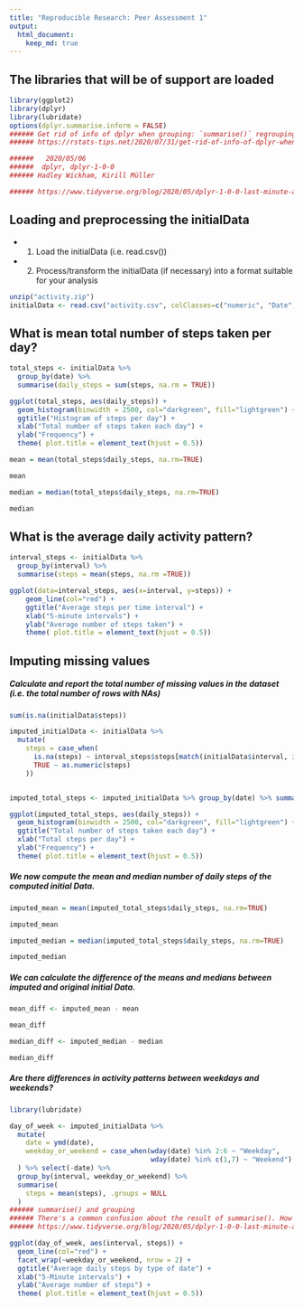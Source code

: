 ```yaml
---
title: "Reproducible Research: Peer Assessment 1"
output: 
  html_document:
    keep_md: true
---
```


## The libraries that will be of support are loaded

```r
library(ggplot2)
library(dplyr)
library(lubridate)
options(dplyr.summarise.inform = FALSE)
###### Get rid of info of dplyr when grouping: `summarise()` regrouping output by 'species' (override with `.groups` argument)
###### https://rstats-tips.net/2020/07/31/get-rid-of-info-of-dplyr-when-grouping-summarise-regrouping-output-by-species-override-with-groups-argument/

######   2020/05/06
######  dplyr, dplyr-1-0-0
###### Hadley Wickham, Kirill Müller

###### https://www.tidyverse.org/blog/2020/05/dplyr-1-0-0-last-minute-additions/
```


## Loading and preprocessing the initialData

* 1. Load the initialData (i.e. read.csv())
* 2. Process/transform the initialData (if necessary) into a format suitable for your analysis

```r
unzip("activity.zip")
initialData <- read.csv("activity.csv", colClasses=c("numeric", "Date", "numeric"))
```




## What is mean total number of steps taken per day?

```r
total_steps <- initialData %>%
  group_by(date) %>%
  summarise(daily_steps = sum(steps, na.rm = TRUE))

ggplot(total_steps, aes(daily_steps)) + 
  geom_histogram(binwidth = 2500, col="darkgreen", fill="lightgreen") +
  ggtitle("Histogram of steps per day") +
  xlab("Total number of steps taken each day") + 
  ylab("Frequency") +
  theme( plot.title = element_text(hjust = 0.5))
```

```r
mean = mean(total_steps$daily_steps, na.rm=TRUE)
```
```r
mean
```

```r
median = median(total_steps$daily_steps, na.rm=TRUE)
```
```r
median
```

## What is the average daily activity pattern?

```r
interval_steps <- initialData %>% 
  group_by(interval) %>%
  summarise(steps = mean(steps, na.rm =TRUE))

ggplot(data=interval_steps, aes(x=interval, y=steps)) +
    geom_line(col="red") +
    ggtitle("Average steps per time interval") +
    xlab("5-minute intervals") +
    ylab("Average number of steps taken") +
    theme( plot.title = element_text(hjust = 0.5))
```   


## Imputing missing values

##### Calculate and report the total number of missing values in the dataset (i.e. the total number of rows with NAs)

```r
sum(is.na(initialData$steps))
```



```r
imputed_initialData <- initialData %>%
  mutate(
    steps = case_when(
      is.na(steps) ~ interval_steps$steps[match(initialData$interval, interval_steps$interval)],      
      TRUE ~ as.numeric(steps)
    ))


imputed_total_steps <- imputed_initialData %>% group_by(date) %>% summarise(daily_steps = sum(steps))

ggplot(imputed_total_steps, aes(daily_steps)) + 
  geom_histogram(binwidth = 2500, col="darkgreen", fill="lightgreen") + 
  ggtitle("Total number of steps taken each day") + 
  xlab("Total steps per day") +
  ylab("Frequency") +
  theme( plot.title = element_text(hjust = 0.5))
```

##### We now compute the mean and median number of daily steps of the computed initial Data.


```r
imputed_mean = mean(imputed_total_steps$daily_steps, na.rm=TRUE)
```
```r
imputed_mean
```
```r
imputed_median = median(imputed_total_steps$daily_steps, na.rm=TRUE)
```
```r
imputed_median
```
##### We can calculate the difference of the means and medians between imputed and original initial Data.


```r
mean_diff <- imputed_mean - mean 
```
```r
mean_diff
```
```r
median_diff <- imputed_median - median
```
```r
median_diff
```

##### Are there differences in activity patterns between weekdays and weekends?

```r
library(lubridate)
```

```r
day_of_week <- imputed_initialData %>%
  mutate(
    date = ymd(date),
    weekday_or_weekend = case_when(wday(date) %in% 2:6 ~ "Weekday",
                                   wday(date) %in% c(1,7) ~ "Weekend")
  ) %>% select(-date) %>%
  group_by(interval, weekday_or_weekend) %>%
  summarise(
    steps = mean(steps), .groups = NULL
  )
###### summarise() and grouping 
###### There's a common confusion about the result of summarise(). How do you think the result of the following code will be grouped?
###### https://www.tidyverse.org/blog/2020/05/dplyr-1-0-0-last-minute-additions/

ggplot(day_of_week, aes(interval, steps)) + 
  geom_line(col="red") +
  facet_wrap(~weekday_or_weekend, nrow = 2) +
  ggtitle("Average daily steps by type of date") + 
  xlab("5-Minute intervals") + 
  ylab("Average number of steps") +
  theme( plot.title = element_text(hjust = 0.5))
```






